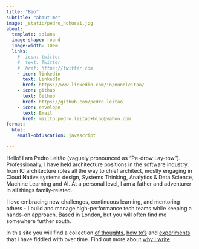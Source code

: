 ```yaml
---
title: "Bio"
subtitle: "about me"
image: _static/pedro_hokusai.jpg
about:
  template: solana
  image-shape: round
  image-width: 10em
  links:
    #- icon: twitter
    #  text: Twitter
    #  href: https://twitter.com
    - icon: linkedin
      text: LinkedIn
      href: https://www.linkedin.com/in/nunoleitao/
    - icon: github
      text: Github
      href: https://github.com/pedro-leitao
    - icon: envelope
      text: Email
      href: mailto:pedro.leitao+blog@yahoo.com
format:
  html:
    email-obfuscation: javascript

---
```


Hello! I am Pedro Leitão (vaguely pronounced as "Pe-drow Lay-tow"). Professionally, I have held architecture positions in the software industry, from IC architecture roles all the way to chief architect, mostly engaging in Cloud Native systems design, Systems Thinking, Analytics & Data Science, Machine Learning and AI. At a personal level, I am a father and adventurer in all things family-related.

I love embracing new challenges, continuous learning, and mentoring others - I build and manage high-performance tech teams while keeping a hands-on approach. Based in London, but you will often find me somewhere further south.

In this site you will find a collection [of thoughts](thoughts.qmd), [how to's](howtos.qmd) and [experiments](experiments.qmd) that I have fiddled with over time. Find out more about [why I write](/about.qmd).